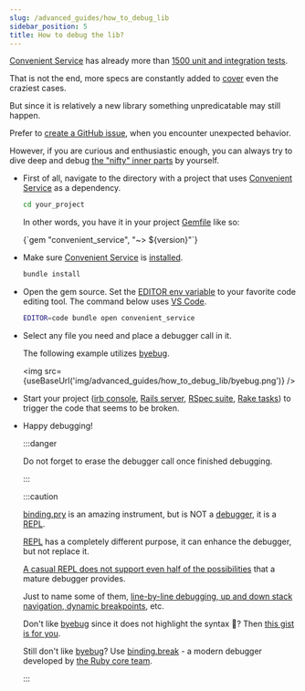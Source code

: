 ```yaml
---
slug: /advanced_guides/how_to_debug_lib
sidebar_position: 5
title: How to debug the lib?
---
```




[Convenient Service](/) has already more than [1500 unit and integration tests](https://github.com/marian13/convenient_service/tree/main/spec).

That is not the end, more specs are constantly added to [cover](https://coveralls.io/github/marian13/convenient_service?branch=main) even the craziest cases.

But since it is relatively a new library something unpredicatable may still happen.

Prefer to [create a GitHub issue](https://github.com/marian13/convenient_service/issues), when you encounter unexpected behavior.

However, if you are curious and enthusiastic enough, you can always try to dive deep and debug [the "nifty" inner parts](https://github.com/marian13/convenient_service) by yourself.

- First of all, navigate to the directory with a project that uses [Convenient Service](/) as a dependency.

  ```bash
  cd your_project
  ```

  In other words, you have it in your project [Gemfile](https://bundler.io/guides/gemfile.html) like so:

  <CodeBlock language="ruby" title="Gemfile">
    {`gem "convenient_service", "~> ${version}"`}
  </CodeBlock>

- Make sure [Convenient Service](/) is [installed](/convenient_service_docs/installation).

  ```ruby
  bundle install
  ```

- Open the gem source. Set the [EDITOR env variable](https://bash.cyberciti.biz/guide/$EDITOR_variable) to your favorite code editing tool. The command below uses [VS Code](https://code.visualstudio.com/).

  ```bash
  EDITOR=code bundle open convenient_service
  ```

- Select any file you need and place a debugger call in it.

  The following example utilizes [byebug](https://github.com/deivid-rodriguez/byebug).

  <img src={useBaseUrl('img/advanced_guides/how_to_debug_lib/byebug.png')} />

- Start your project ([irb console](https://github.com/ruby/irb), [Rails server](https://edgeguides.rubyonrails.org/command_line.html#bin-rails-server), [RSpec suite](https://manny.codes/7-ways-to-selectively-run-rspec-tests/), [Rake tasks](https://ruby.github.io/rake/)) to trigger the code that seems to be broken.

- Happy debugging!

  :::danger

  Do not forget to erase the debugger call once finished debugging.

  :::

  :::caution

  [binding.pry](https://github.com/pry/pry) is an amazing instrument, but is NOT a [debugger](https://en.wikipedia.org/wiki/Debugger), it is a [REPL](https://en.wikipedia.org/wiki/Read%E2%80%93eval%E2%80%93print_loop).

  [REPL](https://replit.com/languages/ruby) has a completely different purpose, it can enhance the debugger, but not replace it.

  [A casual REPL does not support even half of the possibilities](https://ruby-doc.org/stdlib-2.7.0/libdoc/irb/rdoc/IRB.html) that a mature debugger provides.

  Just to name some of them, [line-by-line debugging, up and down stack navigation, dynamic breakpoints](https://github.com/deivid-rodriguez/byebug/blob/master/GUIDE.md), etc.

  Don't like [byebug](https://github.com/deivid-rodriguez/byebug) since it does not highlight the syntax 🤦? Then [this gist is for you](https://stackoverflow.com/a/66809857/12201472).

  Still don't like [byebug](https://github.com/deivid-rodriguez/byebug)? Use [binding.break](https://stackoverflow.com/a/70104440/12201472) - a modern debugger developed by [the Ruby core team](https://github.com/ruby/debug).

  :::

